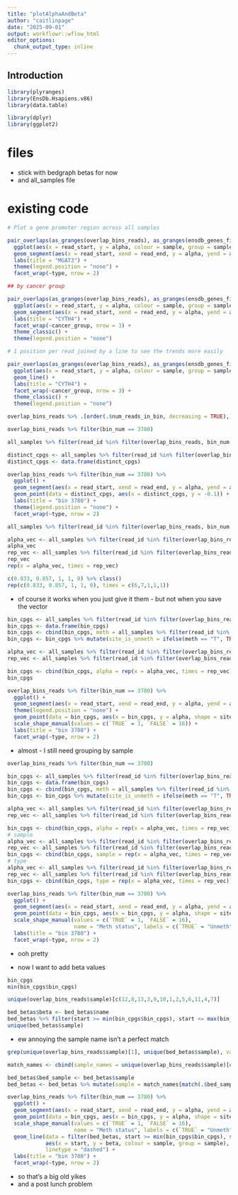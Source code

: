 ```yaml
---
title: "plotAlphaAndBeta"
author: "caitlinpage"
date: "2025-09-01"
output: workflowr::wflow_html
editor_options:
  chunk_output_type: inline
---
```


## Introduction

```r
library(plyranges)
library(EnsDb.Hsapiens.v86)
library(data.table)

library(dplyr)
library(ggplot2)
```


# files
* stick with bedgraph betas for now
* and all_samples file


# existing code

```r

# Plot a gene promoter region across all samples

pair_overlaps(as_granges(overlap_bins_reads), as_granges(ensdb_genes_filt_prom)) %>% data.frame() %>% dplyr::filter(gene_name == "MGAT3") %>%
  ggplot(aes(x = read_start, y = alpha, colour = sample, group = sample)) +
  geom_segment(aes(x = read_start, xend = read_end, y = alpha, yend = alpha)) +
  labs(title = "MGAT3") +
  theme(legend.position = "none") +
  facet_wrap(~type, nrow = 2)

## by cancer group

pair_overlaps(as_granges(overlap_bins_reads), as_granges(ensdb_genes_filt_prom)) %>% data.frame() %>% dplyr::filter(gene_name == "CYTH4") %>%
  ggplot(aes(x = read_start, y = alpha, colour = sample, group = sample)) +
  geom_segment(aes(x = read_start, xend = read_end, y = alpha, yend = alpha), linewidth = 1) +
  labs(title = "CYTH4") +
  facet_wrap(~cancer_group, nrow = 3) +
  theme_classic() +
  theme(legend.position = "none")

# 1 position per read joined by a line to see the trends more easily

pair_overlaps(as_granges(overlap_bins_reads), as_granges(ensdb_genes_filt_prom)) %>% data.frame() %>% dplyr::filter(gene_name == "CYTH4") %>%
  ggplot(aes(x = read_start, y = alpha, colour = sample, group = sample)) +
  geom_line() +
  labs(title = "CYTH4") +
  facet_wrap(~cancer_group, nrow = 3) +
  theme_classic() +
  theme(legend.position = "none")
```

```r
overlap_bins_reads %>% .[order(.$num_reads_in_bin, decreasing = TRUE),] %>% distinct(bin_num, num_reads_in_bin, var_alpha)
```

```r
overlap_bins_reads %>% filter(bin_num == 3780)
```

```r
all_samples %>% filter(read_id %in% filter(overlap_bins_reads, bin_num == 3780)$read_id)
```
```r
distinct_cpgs <- all_samples %>% filter(read_id %in% filter(overlap_bins_reads, bin_num == 3780)$read_id) %>% .$genom_positions %>% strsplit(",") %>% unlist() %>% unique() %>% as.double()
distinct_cpgs <- data.frame(distinct_cpgs)
```

```r
overlap_bins_reads %>% filter(bin_num == 3780) %>%
  ggplot() +
  geom_segment(aes(x = read_start, xend = read_end, y = alpha, yend = alpha, colour = sample, group = sample)) +
  geom_point(data = distinct_cpgs, aes(x = distinct_cpgs, y = -0.1)) +
  labs(title = "bin 3780") +
  theme(legend.position = "none") +
  facet_wrap(~type, nrow = 2)
```
```r
all_samples %>% filter(read_id %in% filter(overlap_bins_reads, bin_num == 3780)$read_id) %>% .[1:5,] %>% .$meth_pattern %>% strsplit("")
```
```r
alpha_vec <- all_samples %>% filter(read_id %in% filter(overlap_bins_reads, bin_num == 3780)$read_id) %>% .[1:5,] %>% .$alpha 
alpha_vec
rep_vec <- all_samples %>% filter(read_id %in% filter(overlap_bins_reads, bin_num == 3780)$read_id) %>% .[1:5,] %>% .$total 
rep_vec
rep(x = alpha_vec, times = rep_vec)

```
```r
c(0.833, 0.857, 1, 1, 0) %>% class()
rep(c(0.833, 0.857, 1, 1, 0), times = c(6,7,1,1,1))
```
* of course it works when you just give it them - but not when you save the vector
```r
bin_cpgs <- all_samples %>% filter(read_id %in% filter(overlap_bins_reads, bin_num == 3780)$read_id) %>% .$genom_positions %>% strsplit(",") %>% unlist() %>% as.double()
bin_cpgs <- data.frame(bin_cpgs)
bin_cpgs <- cbind(bin_cpgs, meth = all_samples %>% filter(read_id %in% filter(overlap_bins_reads, bin_num == 3780)$read_id) %>% .$meth_pattern %>% strsplit("") %>% unlist())
bin_cpgs <- bin_cpgs %>% mutate(site_is_unmeth = ifelse(meth == "T", TRUE, FALSE))

```

```r
alpha_vec <- all_samples %>% filter(read_id %in% filter(overlap_bins_reads, bin_num == 3780)$read_id) %>% .$alpha 
rep_vec <- all_samples %>% filter(read_id %in% filter(overlap_bins_reads, bin_num == 3780)$read_id) %>% .$total 

bin_cpgs <- cbind(bin_cpgs, alpha = rep(x = alpha_vec, times = rep_vec))
bin_cpgs
```


```r
overlap_bins_reads %>% filter(bin_num == 3780) %>%
  ggplot() +
  geom_segment(aes(x = read_start, xend = read_end, y = alpha, yend = alpha, colour = sample, group = sample)) +
  theme(legend.position = "none") +
  geom_point(data = bin_cpgs, aes(x = bin_cpgs, y = alpha, shape = site_is_unmeth)) +
  scale_shape_manual(values = c(`TRUE` = 1, `FALSE` = 16)) +
  labs(title = "bin 3780") +
  facet_wrap(~type, nrow = 2)
```
* almost - I still need grouping by sample

```r
overlap_bins_reads %>% filter(bin_num == 3780)
```

```r
bin_cpgs <- all_samples %>% filter(read_id %in% filter(overlap_bins_reads, bin_num == 3780)$read_id) %>% .$genom_positions %>% strsplit(",") %>% unlist() %>% as.double()
bin_cpgs <- data.frame(bin_cpgs)
bin_cpgs <- cbind(bin_cpgs, meth = all_samples %>% filter(read_id %in% filter(overlap_bins_reads, bin_num == 3780)$read_id) %>% .$meth_pattern %>% strsplit("") %>% unlist())
bin_cpgs <- bin_cpgs %>% mutate(site_is_unmeth = ifelse(meth == "T", TRUE, FALSE))

alpha_vec <- all_samples %>% filter(read_id %in% filter(overlap_bins_reads, bin_num == 3780)$read_id) %>% .$alpha 
rep_vec <- all_samples %>% filter(read_id %in% filter(overlap_bins_reads, bin_num == 3780)$read_id) %>% .$total 

bin_cpgs <- cbind(bin_cpgs, alpha = rep(x = alpha_vec, times = rep_vec))
# sample
alpha_vec <- all_samples %>% filter(read_id %in% filter(overlap_bins_reads, bin_num == 3780)$read_id) %>% .$sample 
rep_vec <- all_samples %>% filter(read_id %in% filter(overlap_bins_reads, bin_num == 3780)$read_id) %>% .$total 
bin_cpgs <- cbind(bin_cpgs, sample = rep(x = alpha_vec, times = rep_vec))
# type
alpha_vec <- all_samples %>% filter(read_id %in% filter(overlap_bins_reads, bin_num == 3780)$read_id) %>% .$type 
rep_vec <- all_samples %>% filter(read_id %in% filter(overlap_bins_reads, bin_num == 3780)$read_id) %>% .$total 
bin_cpgs <- cbind(bin_cpgs, type = rep(x = alpha_vec, times = rep_vec))
```


```r
overlap_bins_reads %>% filter(bin_num == 3780) %>%
  ggplot() +
  geom_segment(aes(x = read_start, xend = read_end, y = alpha, yend = alpha, colour = sample, group = sample)) +
  geom_point(data = bin_cpgs, aes(x = bin_cpgs, y = alpha, shape = site_is_unmeth, colour = sample, group = sample)) +
  scale_shape_manual(values = c(`TRUE` = 1, `FALSE` = 16),
                     name = "Meth status", labels = c(`TRUE` = "Unmeth", `FALSE` = "Meth")) +
  labs(title = "bin 3780") +
  facet_wrap(~type, nrow = 2)
```

* ooh pretty

* now I want to add beta values
```r
bin_cpgs
min(bin_cpgs$bin_cpgs)
```
```r
unique(overlap_bins_reads$sample)[c(12,8,13,3,9,10,1,2,5,6,11,4,7)]
```

```r
bed_betas$beta <- bed_betas$name
bed_betas %>% filter(start >= min(bin_cpgs$bin_cpgs), start <= max(bin_cpgs$bin_cpgs))
unique(bed_betas$sample)
```

* ew annoying the sample name isn't a perfect match
```r
grep(unique(overlap_bins_reads$sample)[1], unique(bed_betas$sample), value = TRUE)
```

```r
match_names <- cbind(sample_names = unique(overlap_bins_reads$sample)[c(12,8,13,3,9,10,1,2,5,6,11,4,7)], bed_names = unique(bed_betas$sample)) %>% data.frame()
```

```r
bed_betas$bed_sample <- bed_betas$sample
bed_betas <- bed_betas %>% mutate(sample = match_names[match(.$bed_sample, match_names$bed_names), "sample_names"])
```


```r
overlap_bins_reads %>% filter(bin_num == 3780) %>%
  ggplot() +
  geom_segment(aes(x = read_start, xend = read_end, y = alpha, yend = alpha, colour = sample, group = sample)) +
  geom_point(data = bin_cpgs, aes(x = bin_cpgs, y = alpha, shape = site_is_unmeth, colour = sample, group = sample)) +
  scale_shape_manual(values = c(`TRUE` = 1, `FALSE` = 16),
                     name = "Meth status", labels = c(`TRUE` = "Unmeth", `FALSE` = "Meth")) +
  geom_line(data = filter(bed_betas, start >= min(bin_cpgs$bin_cpgs), start <= max(bin_cpgs$bin_cpgs)),
            aes(x = start, y = beta, colour = sample, group = sample),
            linetype = "dashed") +
  labs(title = "bin 3780") +
  facet_wrap(~type, nrow = 2)
```

* so that's a big old yikes
* and a post lunch problem
